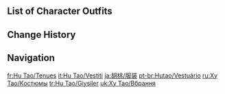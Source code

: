 {{CharacterTabs}}

==List of Character Outfits==
{{Outfits by Category Table|Hu Tao Outfits|nocharacter=1}}

==Change History==
{{Change History|1.3}}

==Navigation==
{{Character Navbox|link type=outfits}}

[[fr:Hu Tao/Tenues]]
[[it:Hu Tao/Vestiti]]
[[ja:胡桃/服装]]
[[pt-br:Hutao/Vestuário]]
[[ru:Ху Тао/Костюмы]]
[[tr:Hu Tao/Giysiler]]
[[uk:Ху Тао/Вбрання]]